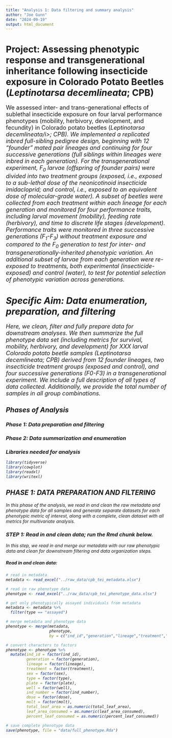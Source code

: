 ```yaml
---
title: "Analysis 1: Data filtering and summary analysis"
author: "Joe Gunn"
date: "2024-09-19"
output: html_document
---
```


# <b>Project:</b> Assessing phenotypic response and transgenerational inheritance following insecticide exposure in Colorado Potato Beetles (<i>Leptinotarsa decemlineata</i>; CPB) 
<font size="+1"> We assessed inter- and trans-generational effects of sublethal insecticide exposure on four larval performance phenotypes (mobility, herbivory, development, and fecundity) in Colorado potato beetles (<i>Leptinotarsa decemlineata/i>; CPB). We implemented a replicated inbred full-sibling pedigree design, beginning with 12 "founder" mated pair lineages and continuing for four successive generations (full siblings within lineages were inbred in each generation). For the transgenerational experiment, F<sub>0</sub> larvae (offspring of founder pairs) were divided into two treatment groups (exposed, i.e., exposed to a sub-lethal dose of the neonicotinoid insecticide imidacloprid; and control, i.e., exposed to an equivalent dose of molecular-grade water). A subset of beetles were collected from each treatment within each lineage for each generation and monitored for four performance traits, including larval movement (mobility), feeding rate (herbivory), and time to discrete life stages (development). Performance traits were monitored in three successive generations (F<sub>1</sub>-F<sub>3</sub>) without treatment exposure and compared to the F<sub>0</sub> generation to test for inter- and transgenerationally-inherited phenotypic variation. An additional subset of larvae from each generation were re-exposed to treatments, both experimental (insecticide-exposed) and control (water), to test for potential selection of phenotypic variation across generations.</font>

# <b>Specific Aim:</b> Data enumeration, preparation, and filtering
<font size="+1">Here, we clean, filter and fully prepare data for downstream analyses. We then summarize the full phenotype data set (including metrics for survival, mobility, herbivory, and development) for XXX larval Colorado potato beetle samples (<i>Leptinotarsa decemlineata</i>; CPB) derived from 12 founder lineages, two insecticide treatment groups (exposed and control), and four successive generations (F0-F3) in a transgenerational experiment. We include a full description of all types of data collected. Additionally, we provide the total number of samples in all group combinations. </font>

## Phases of Analysis
### Phase 1: Data preparation and filtering
### Phase 2: Data summarization and enumeration

### Libraries needed for analysis
```r
library(tidyverse)
library(cowplot)
library(readxl)
library(writexl)
```

## PHASE 1: DATA PREPARATION AND FILTERING
In this phase of the analysis, we read in and clean the raw metadata and phenotype data for all samples and generate separate datasets for each phenotypic metric of interest, along with a complete, clean dataset with all metrics for multivariate analysis.

### STEP 1: Read in and clean data; run the Rmd chunk below.
In this step, we read in and merge our metadata with our raw phenotypic data and clean for downstream filtering and data organization steps.

##### Read in and clean data:
```r
# read in metadata 
metadata <- read_excel("../raw_data/cpb_tei_metadata.xlsx")

# read in raw phenotype data 
phenotype <- read_excel("../raw_data/cpb_tei_phenotype_data.xlsx")

# get only phenotypically assayed individuals from metadata
metadata <- metadata %>%
  filter(type == "assayed")

# merge metadata and phenotype data
phenotype <- merge(metadata,
                   phenotype,
                   by = c("ind_id","generation","lineage","treatment","sex"))

# convert characters to factors
phenotype <- phenotype %>%
  mutate(ind_id = factor(ind_id),
         generation = factor(generation),
         lineage = factor(lineage),
         treatment = factor(treatment),
         sex = factor(sex),
         type = factor(type),
         plate = factor(plate),
         well = factor(well),
         ind_number = factor(ind_number),
         dose = factor(dose),
         molt = factor(molt),
         total_leaf_area = as.numeric(total_leaf_area),
         leaf_area_consumed = as.numeric(leaf_area_consumed),
         percent_leaf_consumed = as.numeric(percent_leaf_consumed))

# save complete phenotype data
save(phenotype, file = "data/full_phenotype.Rda")
```
